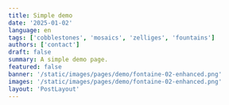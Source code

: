 ```yaml
---
title: Simple demo
date: '2025-01-02'
language: en
tags: ['cobblestones', 'mosaics', 'zelliges', 'fountains']
authors: ['contact']
draft: false
summary: A simple demo page.
featured: false
banner: '/static/images/pages/demo/fontaine-02-enhanced.png'
images: '/static/images/pages/demo/fontaine-02-enhanced.png'
layout: 'PostLayout'
---
```


<div className="grid grid-cols-1 md:grid-cols-2 lg:grid-cols-3 gap-2">
    <FancyBoxImage 
      src="/static/images/pages/demo/fontaine-02-enhanced.png" 
      alt="Fontaine 02"  
      width={2882}
      height={1591}
      className="w-full"
    />
    <FancyBoxImage 
      src="/static/images/pages/demo/fontaine-01.png" 
      alt="Fontaine 01"  
      width={2912}
      height={1632}      
      className="w-full"
    />
      <FancyBoxImage 
      src="/static/images/pages/demo/maison-02.png" 
      alt="Maison"  
      width={2912}
      height={1632}       
      className="w-full"
    />
    <FancyBoxImage 
      src="/static/images/pages/demo/piscine-01.png" 
      alt="Piscine"  
      width={2912}
      height={1632}         
      className="w-full"
    />
    <FancyBoxImage 
      src="/static/images/pages/demo/porte-01.png" 
      alt="Porte"  
      width={2912}
      height={1632}            
      className="w-full"
    />
    <FancyBoxImage 
      src="/static/images/pages/demo/rue-01.png" 
      alt="Rue"  
      width={2912}
      height={1632}            
      className="w-full"
    />    
    <FancyBoxImage 
      src="/static/images/pages/demo/village-01.png" 
      alt="Village"  
      width={2912}
      height={1632}            
      className="w-full"
    />     
    <FancyBoxImage 
      src="/static/images/pages/demo/mosaique-01.png" 
      alt="Mosaique"  
      width={2912}
      height={1632}            
      className="w-full"
    />     
    <FancyBoxImage 
      src="/static/images/pages/demo/zelliges-01.png" 
      alt="Zelliges"  
      width={2912}
      height={1632}            
      className="w-full"
    />      
</div>